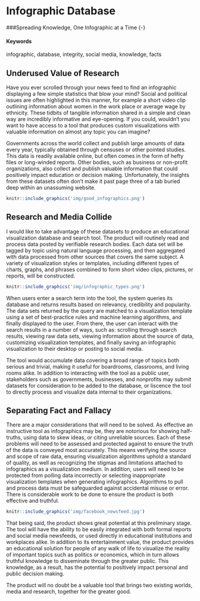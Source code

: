 # Infographic Database {#infographic-database}
###Spreading Knowledge, One Infographic at a Time {-}

#### Keywords {-}

infographic, database, integrity, social media, knowledge, facts

## Underused Value of Research

Have you ever scrolled through your news feed to find an infographic displaying a few simple statistics that blow your mind? Social and political issues are often highlighted in this manner, for example a short video clip outlining information about women in the work place or average wage by ethnicity. These tidbits of tangible information shared in a simple and clean way are incredibly informative and eye-opening. If you could, wouldn't you want to have access to a tool that produces custom visualizations with valuable information on almost any topic you can imagine?

Governments across the world collect and publish large amounts of data every year, typically obtained through censuses or other pointed studies. This data is readily available online, but often comes in the form of hefty files or long-winded reports. Other bodies, such as business or non-profit organizations, also collect and publish valuable information that could positively impact education or decision making. Unfortunately, the insights from these datasets often don't make it past page three of a tab buried deep within an unassuming website.

```r
knitr::include_graphics('img/good_infographics.png')
```

## Research and Media Collide

I would like to take advantage of these datasets to produce an educational visualization database and search tool. The product will routinely read and process data posted by verifiable research bodies. Each data set will be tagged by topic using natural language processing, and then aggregated with data processed from other sources that covers the same subject. A variety of visualization styles or templates, including different types of charts, graphs, and phrases combined to form short video clips, pictures, or reports, will be constructed.

```r
knitr::include_graphics('img/infographic_types.png')
```

When users enter a search term into the tool, the system queries its database and returns results based on relevancy, credibility and popularity. The data sets returned by the query are matched to a visualization template using a set of best-practice rules and machine learning algorithms, and finally displayed to the user. From there, the user can interact with the search results in a number of ways, such as: scrolling through search results, viewing raw data sets, viewing information about the source of data, customizing visualization templates, and finally saving an infographic visualization to their desktop or posting to social media.

The tool would accumulate data covering a broad range of topics both serious and trivial, making it useful for boardrooms, classrooms, and living rooms alike. In addition to interacting with the tool as a public user, stakeholders such as governments, businesses, and nonprofits may submit datasets for consideration to be added to the database, or liscence the tool to directly process and visualize data internal to their organizations.

## Separating Fact and Fallacy

There are a major considerations that will need to be solved. As effective an instructive tool as infographics may be, they are notorious for showing half-truths, using data to skew ideas, or citing unreliable sources. Each of these problems will need to be assessed and protected against to ensure the truth of the data is conveyed most accurately. This means verifying the source and scope of raw data, ensuring visualization algorithms uphold a standard of quality, as well as recognizing the stigmas and limitations attached to infographics as a visualization medium. In addition, users will need to be protected from polling data incorrectly or selecting inappropriate visualization templates when generating infographics. Algorithms to pull and process data must be safeguarded against accidental misuse or error. There is considerable work to be done to ensure the product is both effective and truthful.

```r
knitr::include_graphics('img/facebook_newsfeed.jpg')
```

That being said, the product shows great potential at this preliminary stage. The tool will have the ability to be easily integrated with both formal reports and social media newsfeeds, or used directly in educational institutions and workplaces alike.  In addition to its entertainment value, the product provides an educational solution for people of any walk of life to visualize the reality of important topics such as politics or economics, which in turn allows truthful knowledge to disseminate through the greater public. This knowledge, as a result, has the potential to positively impact personal and public decision making.

The product will no doubt be a valuable tool that brings two existing worlds, media and research, together for the greater good.
